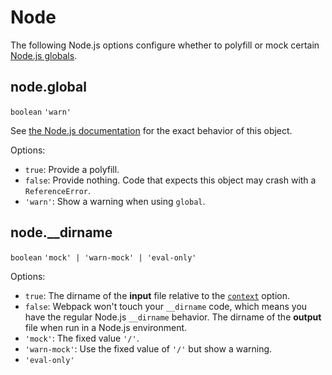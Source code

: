 # Node

The following Node.js options configure whether to polyfill or mock certain [Node.js globals](https://nodejs.org/docs/latest/api/globals.html).

## node.global

`boolean` `'warn'`

See [the Node.js documentation](https://nodejs.org/api/globals.html#globals_global) for the exact behavior of this object.

Options:

- `true`: Provide a polyfill.
- `false`: Provide nothing. Code that expects this object may crash with a `ReferenceError`.
- `'warn'`: Show a warning when using `global`.

## node.__dirname

`boolean` `'mock' | 'warn-mock' | 'eval-only'`

Options:

- `true`: The dirname of the **input** file relative to the [`context`](/config/context) option.
- `false`: Webpack won't touch your `__dirname` code, which means you have the regular Node.js `__dirname` behavior. The dirname of the **output** file when run in a Node.js environment.
- `'mock'`: The fixed value `'/'`.
- `'warn-mock'`: Use the fixed value of `'/'` but show a warning.
- `'eval-only'`